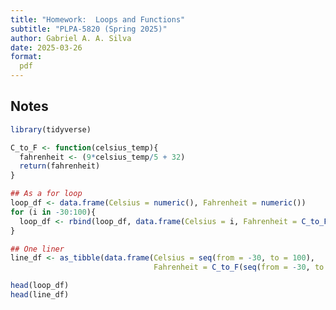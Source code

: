 ```yaml
---
title: "Homework:  Loops and Functions"
subtitle: "PLPA-5820 (Spring 2025)"
author: Gabriel A. A. Silva
date: 2025-03-26
format:
  pdf
---
```


## Notes

```r
library(tidyverse)

C_to_F <- function(celsius_temp){
  fahrenheit <- (9*celsius_temp/5 + 32)
  return(fahrenheit)
}

## As a for loop
loop_df <- data.frame(Celsius = numeric(), Fahrenheit = numeric())
for (i in -30:100){
  loop_df <- rbind(loop_df, data.frame(Celsius = i, Fahrenheit = C_to_F(i)))
}

## One liner
line_df <- as_tibble(data.frame(Celsius = seq(from = -30, to = 100),
                                Fahrenheit = C_to_F(seq(from = -30, to = 100))))

head(loop_df)
head(line_df)
```


